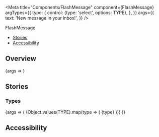 
<Meta
  title="Components/FlashMessage"
  component={FlashMessage}
  argTypes={{
    type: {
      control: {type: 'select', options: TYPE},
    },
  }}
  args={{
    text: 'New message in your inbox!',
  }}
/>

<PageHeader>FlashMessage</PageHeader>

- [Stories](#stories)
- [Accessibility](#accessibility)

## Overview

<Canvas>
  <Story name="Default">{args => <FlashMessage {...args} />}</Story>
</Canvas>

<ArgsTable story="Default" />

## Stories

### Types

<Canvas>
  <Story name="Types">
    {args => (
      <StoryVariantTable>
        {Object.values(TYPE).map(type => (
          <tr key={type}>
            <td>
              <Headline
                extraBold
                transform="uppercase"
                as="span"
                color="text-gray-40"
                size="medium"
                align="to-right"
              >
                {type}
              </Headline>
            </td>
            <td width="500">
              <FlashMessage {...args} type={type} />
            </td>
          </tr>
        ))}
      </StoryVariantTable>
    )}
  </Story>
</Canvas>

## Accessibility

<FlashMessageA11y />
